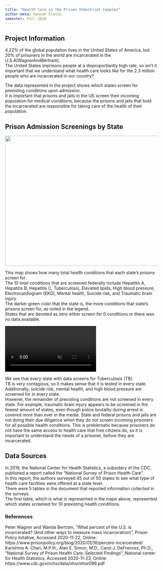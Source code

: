 ```yaml
---
title: "Health Care in the Prison Industrial Complex"
author-meta: Hannah Slevin
semester: Fall 2020
---
```


## Project Information
4.22% of the global population lives in the United States of America, but 20% of prisoners in the world are incarcerated in the U.S.A[WagnerAndBertram].  
The United States imprisons people at a disproportiantly high rate, so isn't it important that we understand what health care looks like for the 2.3 million people who are incarcerated in our country?  

The data represented in the project shows which states screen for prexisting conditions upon admission.  
It is important that prisons and jails in the US screen their incoming population for medical conditions, because the prisons and jails that hold the incarcerated are responsible for taking care of the health of their population.    

## Prison Admission Screenings by State
![](https://drdavis.space/teaching/ds/sdd/media/2020/11/total_screenings.png){width=557.5 height=427.5}

This map shows how many total health conditions that each state's prisons screen for.  
The 10 total conditions that are screened federally include Hepatitis A, Hepatitis B, Hepatitis C, Tuberculosis, Elevated lipids, High blood pressure, Electrocardiogram (EKG), Mental health, Suicide risk, and Traumatic brain injury.  
The darker green color that the state is, the more conditions that state's prisons screen for, as noted in the legend.  
States that are denoted as zero either screen for 0 conditions or there was no data available.  

<div class="video-wrapper">
  <video id="scaledvideo" controls preload="true" autoplay loop muted>
    <source src="https://drdavis.space/teaching/ds/sdd/media/2020/11/movie.mp4">
  </video>
</div>

We see that every state with data screens for Tuberculosis (TB).  
TB is very contagious, so it makes sense that it is tested in every state.  
Additionally, suicide risk, mental health, and high blood pressure are screened for in every state.  
However, the remainder of prexisting conditions are not screened in every state.
For example, traumatic brain injury appears to be screened in the fewest amount of states, even though police brutality during arrest is covered more than ever in the media.
State and federal prisons and jails are not doing their due diligence when they do not screen incoming prisoners for all possible health conditions.
This is problematic because prisoners do not have the same access to health care that free citizens do, so it is important to understand the needs of a prisoner, before they are incarcerated.  

## Data Sources
In 2016, the National Center for Health Statistics, a subsidary of the CDC, published a report called the "National Survey of Prison Health Care".  
In this report, the authors surveyed 45 out of 50 states to see what type of health care facilities were offered at a state level.  
There were 5 tables in the document that reported information collected in the surveys.  
The first table, which is what is represented in the maps above, represented which states screened for 10 prexisting health conditions.  

### References
Peter Wagner and Wanda Bertram, "What percent of the U.S. is incarcerated? (And other ways to measure mass incarceration)", Prison Policy Initative, Accessed 2020-11-22, Online: https://www.prisonpolicy.org/blog/2020/01/16/percent-incarcerated/
Karishma A. Chari, M.P.H., Alan E. Simon, M.D., Carol J. DeFrances, Ph.D., "National Survey of Prison Health Care: Selected Findings", National center for Health Statistics, Accessed 2020-11-23, Online: https://www.cdc.gov/nchs/data/nhsr/nhsr096.pdf
